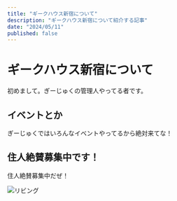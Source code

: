 ```yaml
---
title: "ギークハウス新宿について"
description: "ギークハウス新宿について紹介する記事"
date: "2024/05/11"
published: false
---
```


# ギークハウス新宿について

初めまして。ぎーじゅくの管理人やってる者です。

## イベントとか
ぎーじゅくではいろんなイベントやってるから絶対来てな！

## 住人絶賛募集中です！

住人絶賛募集中だぜ！

![リビング](/app/routes/posts/2024-05-06/geejuku2.jpg)
